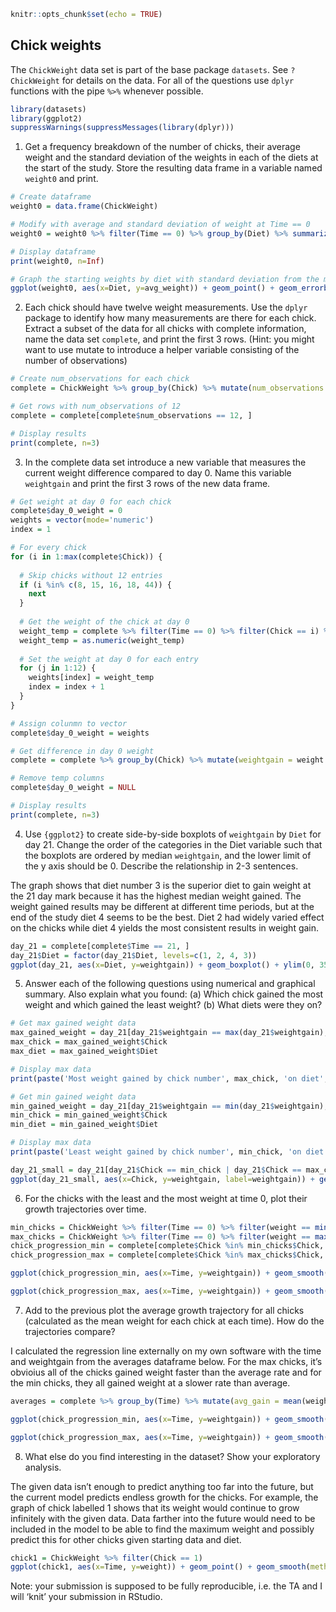 ```r
knitr::opts_chunk$set(echo = TRUE)
```

## Chick weights

The `ChickWeight` data set is part of the base package `datasets`. See `?ChickWeight` for details on the data.
For all of the questions use `dplyr` functions with the pipe `%>%` whenever possible.

```r
library(datasets)
library(ggplot2)
suppressWarnings(suppressMessages(library(dplyr)))
```

1. Get a frequency breakdown of the number of chicks, their average weight and the standard deviation of the weights in each of the diets at the start of the study. Store the resulting data frame in a variable named `weight0` and print.<br>
<!-- 5 pts of extra credit: construct a ggplot that shows average weights by diet with an interval (shown as a line) of +- the standard deviation around the averages. -->

```r
# Create dataframe
weight0 = data.frame(ChickWeight)

# Modify with average and standard deviation of weight at Time == 0
weight0 = weight0 %>% filter(Time == 0) %>% group_by(Diet) %>% summarize(avg_weight = mean(weight, na.rm = TRUE), sd_weight = sd(weight, na.rm = TRUE))

# Display dataframe
print(weight0, n=Inf)

# Graph the starting weights by diet with standard deviation from the mean (EXTRA CREDIT IMPLEMENTED)
ggplot(weight0, aes(x=Diet, y=avg_weight)) + geom_point() + geom_errorbar(aes(ymin = avg_weight - sd_weight, ymax = avg_weight + sd_weight), width=0.1)
```

2. Each chick should have twelve weight measurements. Use the `dplyr` package to identify how many measurements are there for each chick. Extract a subset of the data for all chicks with complete information, name the data set `complete`, and print the first 3 rows. (Hint: you might want to use mutate to introduce a helper variable consisting of the number of observations)

```r
# Create num_observations for each chick
complete = ChickWeight %>% group_by(Chick) %>% mutate(num_observations = n()) %>% ungroup()

# Get rows with num_observations of 12
complete = complete[complete$num_observations == 12, ]

# Display results
print(complete, n=3)
```

3. In the complete data set introduce a new variable that measures the current weight difference compared to day 0. Name this variable  `weightgain` and print the first 3 rows of the new data frame.

```r
# Get weight at day 0 for each chick
complete$day_0_weight = 0
weights = vector(mode='numeric')
index = 1

# For every chick
for (i in 1:max(complete$Chick)) {
  
  # Skip chicks without 12 entries
  if (i %in% c(8, 15, 16, 18, 44)) {
    next
  }
  
  # Get the weight of the chick at day 0
  weight_temp = complete %>% filter(Time == 0) %>% filter(Chick == i) %>% select(weight)
  weight_temp = as.numeric(weight_temp)
  
  # Set the weight at day 0 for each entry
  for (j in 1:12) {
    weights[index] = weight_temp
    index = index + 1
  }
}

# Assign colunmn to vector
complete$day_0_weight = weights

# Get difference in day 0 weight
complete = complete %>% group_by(Chick) %>% mutate(weightgain = weight - day_0_weight) %>% ungroup()

# Remove temp columns
complete$day_0_weight = NULL

# Display results
print(complete, n=3)
```

4. Use `{ggplot2}` to create side-by-side boxplots of `weightgain` by `Diet` for day 21. Change the order of the categories in the Diet variable such that the boxplots are ordered by median `weightgain`, and the lower limit of the y axis should be 0. Describe the relationship in 2-3 sentences.

The graph shows that diet number 3 is the superior diet to gain weight at the 21 day mark because it has the highest median weight gained. The weight gained results may be different at different time periods, but at the end of the study diet 4 seems to be the best. Diet 2 had widely varied effect on the chicks while diet 4 yields the most consistent results in weight gain.

```r
day_21 = complete[complete$Time == 21, ]
day_21$Diet = factor(day_21$Diet, levels=c(1, 2, 4, 3))
ggplot(day_21, aes(x=Diet, y=weightgain)) + geom_boxplot() + ylim(0, 350) + ggtitle('Weight Gain at Day 21 by Diet') + ylab('Weight Gained')
```

5. Answer each of the following questions using numerical and graphical summary. Also explain what you found: (a) Which chick gained the most weight and which gained the least weight? (b) What diets were they on?

```r
# Get max gained weight data
max_gained_weight = day_21[day_21$weightgain == max(day_21$weightgain), ]
max_chick = max_gained_weight$Chick
max_diet = max_gained_weight$Diet

# Display max data
print(paste('Most weight gained by chick number', max_chick, 'on diet', max_diet))

# Get min gained weight data
min_gained_weight = day_21[day_21$weightgain == min(day_21$weightgain), ]
min_chick = min_gained_weight$Chick
min_diet = min_gained_weight$Diet

# Display max data
print(paste('Least weight gained by chick number', min_chick, 'on diet', min_diet))

day_21_small = day_21[day_21$Chick == min_chick | day_21$Chick == max_chick, ]
ggplot(day_21_small, aes(x=Chick, y=weightgain, label=weightgain)) + geom_point() + geom_text(aes(label=weightgain, hjust=0, vjust=-0.5))
```

6. For the chicks with the least and the most weight at time 0, plot their growth trajectories over time. </br>

```r
min_chicks = ChickWeight %>% filter(Time == 0) %>% filter(weight == min(weight))
max_chicks = ChickWeight %>% filter(Time == 0) %>% filter(weight == max(weight))
chick_progression_min = complete[complete$Chick %in% min_chicks$Chick, ]
chick_progression_max = complete[complete$Chick %in% max_chicks$Chick, ]

ggplot(chick_progression_min, aes(x=Time, y=weightgain)) + geom_smooth(method='lm') + geom_point() + facet_wrap(~Chick) + ggtitle('Min Gained Weight Chick Progression')

ggplot(chick_progression_max, aes(x=Time, y=weightgain)) + geom_smooth(method='lm') + geom_point() + facet_wrap(~Chick) + ggtitle('Max Gained Weight Chick Progression')
```

7. Add to the previous plot the average growth trajectory for all chicks (calculated as the mean weight for each chick at each time). How do the trajectories compare?

I calculated the regression line externally on my own software with the time and weightgain from the averages dataframe below. For the max chicks, it's obvioius all of the chicks gained weight faster than the average rate and for the min chicks, they all gained weight at a slower rate than average.

```r
averages = complete %>% group_by(Time) %>% mutate(avg_gain = mean(weightgain)) %>% ungroup()

ggplot(chick_progression_min, aes(x=Time, y=weightgain)) + geom_smooth(method='lm') + geom_point() + facet_wrap(~Chick) + ggtitle('Min Gained Weight vs. Average Chick Progression') + geom_abline(aes(intercept=-13.323114506122534, slope=8.896086824988428, color='red'))

ggplot(chick_progression_max, aes(x=Time, y=weightgain)) + geom_smooth(method='lm') + geom_point() + facet_wrap(~Chick) + ggtitle('Max Gained Weight vs. Average Chick Progression') + geom_abline(aes(intercept=-13.323114506122534, slope=8.896086824988428, color='red'))
```

8. What else do you find interesting in the dataset? Show your exploratory analysis.

The given data isn't enough to predict anything too far into the future, but the current model predicts endless growth for the chicks. For example, the graph of chick labelled 1 shows that its weight would continue to grow infinitely with the given data. Data farther into the future would need to be included in the model to be able to find the maximum weight and possibly predict this for other chicks given starting data and diet.

```r
chick1 = ChickWeight %>% filter(Chick == 1)
ggplot(chick1, aes(x=Time, y=weight)) + geom_point() + geom_smooth(method='lm')
```

Note: your submission is supposed to be fully reproducible, i.e. the TA and I will 'knit' your submission in RStudio.
